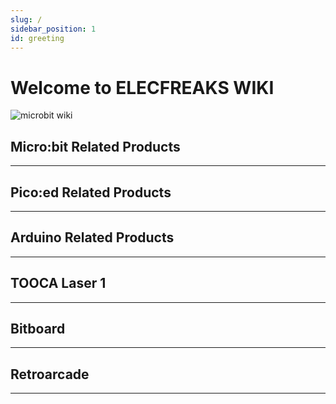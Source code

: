 ```yaml
---
slug: /
sidebar_position: 1
id: greeting
---
```


















# Welcome to ELECFREAKS WIKI

![microbit wiki](./images/elecfreaks-wiki.png)

## Micro:bit Related Products
---

<cardbox>
   <card
    href="./microbit/getting-started/microbit-smart-coding-kit/"
    title="Smart Coding Kit"
    description="Elecfreaks Smart Coding Kit is a wearable device based on micro:bit button cell extension baord Pro, a DIY micro:bit watch can be easily made with a simple installing method.Smart Coding Kit is the updated version for the first generation Power Bit Watch Kit, the breakthroughs are:Simplify the installation without using the acrylic back shroud.Maintain a simple style with 3-pin ports canceled.Upgrade the function by adding a switch for the buzzer."
    img={microbit_smart_coding_kit_Icon}
  />
  <card
    href="./microbit/getting-started/microbit-basic-kit/"
    title="Basic Kit"
    description="ELECFREAKS micro:bit basic kit is an entry-level kit. We carefully select 5 most common electric bricks, which can be easily connected to micro:bit via basic:bit. This kit can help students learn how to build their micro:bit projects quickly. And these electric bricks can be driven by Makecode defaulted blocks directly. You don't have to add any extra package. It is helpful for students to understand the usage of electric bricks from its principle."
    img={microbit_basic_kit_Icon}
  />
  <card
    href="./microbit/getting-started/microbit-tinker-kit/"
    title="Tinker Kit"
    description="ElecFreaks Micro:bit Tinker Kit is a set of Micro:bit accessory that enables you to connect all kinds of modules easily without a group of messy breadboard wires."
    img={microbit_tinker_kit_Icon}
  />
<card
    href="./microbit/circuit-design/microbit-starter-kit/"
    title="Starter Kit"
    description="ElecFreaks Micro:bit Starter Kit is designed for people who is at the door step of learning electric circuit and programming knowledge. The kit has provided some basic electronic components like LED, button, buzzer, temperature sensor, steering engine and motor etc. Micro:bit Starter Kit can help you enter a wonderful of electronic world."
    img={microbit_starter_kit_Icon}
  />
  <card
    href="./microbit/circuit-design/microbit-experiment-box-kit/"
    title="Experiment Box Kit"
    description="The Elecfreaks Experimental Box is a brand new teaching aid developed by ELECFREAKS. We included traditional components such as the temperature sensor, photocell, servo, motor and LEDs. But we also added electronic components such as the MOSFET transistor, different values of resistors, and a trimpot to combine circuit design with programming."
    img={microbit_experiment_box_kit_Icon}
  />
  <card
    href="./microbit/microbit-smart-car/microbit-samrt-cutebot/"
    title="Samrt Cutebot"
    description="ELECFREAKS Cutebot is a rear-drive smart car driven by dual high speed motors.There are many on-board equipments on the Cutebot including ultrasonic sensor and distance sensor, two RGB LED headlights and clearance lamps on the bottom, two line-tracking probes, an active buzzer as the horn and so on! Let's drive your first smart car!"
    img={microbit_samrt_cutebot_Icon}
  />
  <card
    href="./microbit/microbit-smart-car/microbit-tpbot/"
    title="Tpbot"
    description="TP Bot is a smart coding car for micro:bit. It can be regarded as a toy for its preset functions that do not need a micro:bit; it can also be used as a teaching aid at the same time, you can code it via the micro:bit or make extensions for the other modules and the Lego bricks to develop children’s imagination and creativity."
    img={microbit_tpbot_Icon}
  />
  <card
    href="./microbit/microbit-smart-car/microbit-ringbit-car-v2/"
    title="Ringbit Car V2"
    description="The ELECFREAKS Ring:bit Car is a small DIY smart car driven by the BBC micro:bit and the ELECFREAKS Ring:bit. The Ring:bit extends the micro:bit's 3 GPIO ports and allow for different sensors and components to be easily attached to the micro:bit. A basic Ring:bit Car can be easily programmed to run autonomously, with a remote control, and even create rainbow beacons of light. Just add one of the many extensions available and your Ring:bit Car can do even more things like line and light following, obstacle avoiding, drawing and more!"
    img={microbit_ringbit_car_v2_Icon}
  />
  <card
    href="./microbit/microbit-smart-car/microbit-wonder-rugged-car/"
    title="Wonder Rugged Car"
    description="The Wonder Rugged Kit for micro:bit is a car that can move in all directions based on Wukong Breakout board.The mecanum wheels in 8CM diameter make it possible to move in all directions and drift to left or right easily with a wild outlook. The AWD provides continuous strong power and each wheel can be programmed."
    img={microbit_wonder_rugged_car_Icon}
  />
  <card
    href="./microbit/microbit-smart-car/microbit-motorbit-smart-car-kit/"
    title="Motorbit Smart Car Kit"
    description="motor:bit smart car kit is a tailor-made smart car for micro:bit and motor:bit. This kit includes a micro:bit, motor:bit, sonar:bit and 2 line tracking modules. You can use this kit to DIY a micro:bit two-wheel smart car."
    img={microbit_motorbit_smart_car_kit_Icon}
  />
<card
    href="./microbit/wisdom-life/microbit-smart-home-kit/"
    title="Smart Home Kit"
    description="Smart home Kit is a product about smart home project based on micro:bit which is developed by ELECFREAK. We selected executed components commonly used at home as TMP36 temperature sensor, sound sensor, crash sensor, servo, motor. You can build scene like windowsill, wardrobe and fish tank, create yourself smart sweet home and programming to intelligently driving them using micro:bit. Smart home is what makes life more practical and playing with it is what makes life more interesting."
    img={microbit_smart_home_kit_Icon}
  />
  <card
    href="./microbit/wisdom-life/microbit-smart-science-iot-kit/"
    title="Smart Science Iot Kit"
    description="ELECFREAKS Smart Science IoT Kit is developed based on loT:Bit,a new breakout board compatible with science sensors such as theultrasonic sensor, dust sensor, light sensor and water level sensor,.including RTC Timing and WIFI module. You can gather data via thesensors and send data to the cloud with more stable and accuratedata analysis."
    img={microbit_smart_science_iot_kit_Icon}
  />
  <card
    href="./microbit/wisdom-life/microbit-smart-agriculture-kit/"
    title="Smart Agriculture Kit"
    description="The micro:bit Smart Agriculture Kit has a well-selection of IoT:bit, DS18B20 temperature sensor, soil moisture sensor, water level sensor, PIR sensor, servos and etc., we could use it to build such themes as the smart insects repelling machine, the ecological greenhouse, the fish pond water level monitoring device and more, from which we can learn the modern agriculture and program and explore more possibilities to apply the information technology in agriculture."
    img={microbit_smart_agriculture_kit_Icon}
  />
  <card
    href="./microbit/wisdom-life/microbit-smart-city-kit/"
    title="Smart City Kit"
    description="The Smart City Kit has a well-selection of IoT:bit, DHT11 sensor, soil moisture sensor, water level sensor, sonar:bit, servos and etc., we could use it to build such themes as the smart parking lot, transportation network and river level monitoring…, we can use it to learn more about the IoT and program, and more possibilities of the future city scenes are able to be constructed via it!"
    img={microbit_smart_city_kit_Icon}
  />
  <card
    href="./microbit/wisdom-life/microbit-smart-health-kit/"
    title="Smart Health Kit"
    description=""
    img={microbit_smart_health_kit_Icon}
  />
<card
    href="./microbit/building-blocks/nezha-inventors-kit/"
    title="Nezha Inventors Kit"
    description="Based on Planet X sensors, Nezha Inventor's Kit is designed for BBC micro:bit. It contains multiple sensors and modules including LED, trimpot, soil moisture sensor, ultrasonic sensor, crash sensor, line-tracking sensor, etc., and also with over 400 pieces of bricks. We've built over 36 cases with this kit aiming to cultivate and inspire kids' creativity and imagination."
    img={nezha_inventors_kit_Icon}
  />
  <card
    href="./microbit/building-blocks/wonder-building-kit/"
    title="Wonder Building Kit"
    description=""
    img={wonder_building_kit_Icon}
  />
  <card
    href="./microbit/building-blocks/ringbit-bricks-pack/"
    title="Ringbit Bricks Pack"
    description="Based on the Ring:bit V2 from Elecfreaks, the micro:bit Ring:bit Bricks Pack contains 360 degrees servos, the LED strips and almost 200 pieces bricks. Together with the well-designed assembly instructions and courses, it makes the kids learn the coding easily as well as how to build blocks in an interesting way. Let's start building our kits with the tips!"
    img={ringbit_bricks_pack_Icon}
  />
<card
    href="./microbit/interesting-case/magic-wand-kit/"
    title="Magic Wand Kit"
    description=""
    img={magic_wand_kit_Icon}
  />
  <card
    href="./microbit/interesting-case/straw-manipulator/"
    title="Straw Manipulator"
    description="Hands are one of our most important and mostly used parts in daliy life, there are many artworks coming from the idea of simulating hands because of its skillful characteristic and good appearance, this blog also simulates the hands.The materials we used in this blog are micro:bit and Wukong Breakout board, the fingers are able to stretch with 180 degrees servos."
    img={straw_manipulator_Icon}
  />
</cardbox>



## Pico:ed Related Products
---

<cardbox>
  <card
    href="./pico/picoed/picoed-smart-car/picoed-samrt-cutebot"
    title="Picoed Samrt Cutebot"
    description="ELECFREAKS Pico:ed Smart Cutebot is a rear-drive smart car driven by dual high speed motors. There are many on-board equipments on the Pico:ed Smart Cutebot including ultrasonic sensor, two RGB LED headlights, clearance lamps on thebo ttom, two line-tracking probes, an active buzzer as the horn and so on! Let's drive your first smart carELECFREAKS Pico:ed Smart Cutebot is a rear-drive smart car driven by dual high speed motors."
    img={picoed_samrt_cutebot_Icon}
  />
  <card
    href="./pico/picoed/picoed-smart-car/picoed-ringbit-car-v2"
    title="Picoed Ringbit Car V2"
    description="Ring:bit car is a DIY smart car which is based on Pico:ed board and ELECFREAKS Ring:bit. It adopts modular assembly and programming-driven method, which is easy to learn. It will bring a rich experience to your creation. Next, let's take a look at the details of the Ring:bit car kit.Ring:bit has extended 3 channels of GPIO, among which 2 channels are used for driving servos and one channel of GPIO is undefined. Just add one of the many extensions available and your Ring:bit Car can do even more things like line and light following, obstacle avoiding, drawing and more!Please note that the Ring:bit car version 2 has been upgraded. It is diffrent from the Ring:bit car version 1, all the files mentioned here are in Ring:bit V2."
    img={picoed_ringbit_car_v2_Icon}
  />
  <card
    href="./pico/picoed/circuit-design/picoed-starter-kit"
    title="Picoed Starter Kit"
    description="The Pico:ed Little Scientist Kit is a Pico:ed starter kit developed by the ELECFREAKS team for teens to learn circuits and programming. The kit provides numerous electronic components such as LEDs, buttons, buzzers, temperature sensors, servos, motors and colorful light rings. It also comes with numerous reference cases and detailed documentation to help you get started quickly. The Pico:ed Little Scientist Kit accompanies you into the wonderful world of electronics."
    img={picoed_starter_kit_Icon}
  />
</cardbox>

## Arduino Related Products
---

<cardbox>
  <card
    href="arduino/building-blocks/nezhaa-inventors-kit/"
    title="Nezhaa Inventors Kit"
    description="The [Nezha-A Breakout board](https://shop.elecfreaks.com/products/elecfreaks-nezha-a-arduino-3-in-1-master-control-box) is a programmable masterboard based on ATMEGA328P, it is loaded with the dual drive servo connections, the dual drive motor connections and 8-way connections for sensors; all the sensor connections are in RJ11 type with fool-proof and anti-plug design; it is also loaded with Lego compatible ports on the shells which make them possible to connect the modules with Lego bricks."
    img={nezhaa_inventors_kit_Icon}
  />
</cardbox>

## TOOCA Laser 1
---

<cardbox>
  <card
    href="tooca-l1-laser-engraver/"
    title="Tooca L1 Laser Engraver"
    description=""
    img={tooca_laser_1_Icon}
  />
</cardbox>

## Bitboard
---

<cardbox>
  <card
    href="bitboard/"
    title="Bitboard"
    description=""
    img={bitboard_Icon}
  />
</cardbox>

## Retroarcade
---

<cardbox>
  <card
    href="retroarcade/"
    title="Retroarcade"
    description=""
    img={retroarcade_Icon}
  />
</cardbox>
